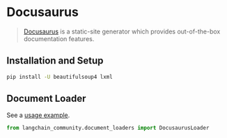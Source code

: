 # Docusaurus

>[Docusaurus](https://docusaurus.io/) is a static-site generator which provides
> out-of-the-box documentation features.


## Installation and Setup


```bash
pip install -U beautifulsoup4 lxml
```

## Document Loader

See a [usage example](/docs/integrations/document_loaders/docusaurus).

```python
from langchain_community.document_loaders import DocusaurusLoader
```
